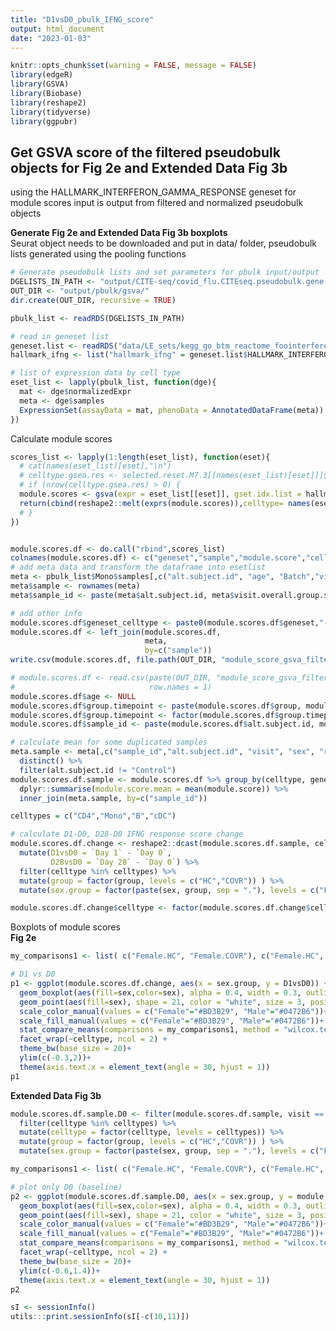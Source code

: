 ```yaml
---
title: "D1vsD0_pbulk_IFNG_score"
output: html_document
date: "2023-01-03"
---
```


```r
knitr::opts_chunk$set(warning = FALSE, message = FALSE) 
library(edgeR)
library(GSVA)
library(Biobase)
library(reshape2)
library(tidyverse)
library(ggpubr)
```

## Get GSVA score of the filtered pseudobulk objects for Fig 2e and Extended Data Fig 3b
using the HALLMARK_INTERFERON_GAMMA_RESPONSE geneset for module scores
input is output from filtered and normalized pseudobulk objects  

**Generate Fig 2e and Extended Data Fig 3b boxplots**  
Seurat object needs to be downloaded and put in data/ folder, pseudobulk lists generated using the pooling functions  

```r
# Generate pseudobulk lists and set parameters for pbulk input/output
DGELISTS_IN_PATH <- "output/CITE-seq/covid_flu.CITEseq.pseudobulk.gene.expr.filtered.RDS"
OUT_DIR <- "output/pbulk/gsva/"
dir.create(OUT_DIR, recursive = TRUE)

pbulk_list <- readRDS(DGELISTS_IN_PATH)

# read in geneset list
geneset.list <- readRDS("data/LE_sets/kegg_go_btm_reactome_foointerferon.rds")
hallmark_ifng <- list("hallmark_ifng" = geneset.list$HALLMARK_INTERFERON_GAMMA_RESPONSE)

# list of expression data by cell type
eset_list <- lapply(pbulk_list, function(dge){
  mat <- dge$normalizedExpr
  meta <- dge$samples
  ExpressionSet(assayData = mat, phenoData = AnnotatedDataFrame(meta))
})
```
  
Calculate module scores
```r
scores_list <- lapply(1:length(eset_list), function(eset){
  # cat(names(eset_list)[eset],"\n")
  # celltype.gsea.res <- selected.reset.M7.3[[names(eset_list)[eset]]]$CITEseq.baseline.LE.Union.genesets
  # if (nrow(celltype.gsea.res) > 0) {
  module.scores <- gsva(expr = eset_list[[eset]], gset.idx.list = hallmark_ifng, method = "gsva", parallel.sz = 16, min.sz = 5, verbose = FALSE)
  return(cbind(reshape2::melt(exprs(module.scores)),celltype= names(eset_list)[eset]))
  # }
})


module.scores.df <- do.call("rbind",scores_list)
colnames(module.scores.df) <- c("geneset","sample","module.score","celltype")
# add meta data and transform the dataframe into esetlist
meta <- pbulk_list$Mono$samples[,c("alt.subject.id", "age", "Batch","visit","sex","race","group","flu.vax.count.10yr","vaccine.side.effects","long.covid.symptoms", "visit.overall.group.sex")] 
meta$sample <- rownames(meta)
meta$sample_id <- paste(meta$alt.subject.id, meta$visit.overall.group.sex, sep = ".")

# add other info
module.scores.df$geneset_celltype <- paste0(module.scores.df$geneset,"--",module.scores.df$celltype)
module.scores.df <- left_join(module.scores.df, 
                              meta,
                              by=c("sample"))
write.csv(module.scores.df, file.path(OUT_DIR, "module_score_gsva_filtered_samples_genes_df.hallmarkIFNg.all.csv"))

# module.scores.df <- read.csv(paste(OUT_DIR, "module_score_gsva_filtered_samples_genes_df.hallmarkIFNg.all.csv", sep = "/"), 
#                              row.names = 1)
module.scores.df$age <- NULL
module.scores.df$group.timepoint <- paste(module.scores.df$group, module.scores.df$visit, sep = ".")
module.scores.df$group.timepoint <- factor(module.scores.df$group.timepoint, levels = c("HC.Day 0","HC.Day 1","HC.Day 28","COVR.Day 0","COVR.Day 1","COVR.Day 28"))
module.scores.df$sample_id <- paste(module.scores.df$alt.subject.id, module.scores.df$visit.overall.group.sex, sep = ".")

# calculate mean for some duplicated samples
meta.sample <- meta[,c("sample_id","alt.subject.id", "visit", "sex", "race", "group", "flu.vax.count.10yr", "vaccine.side.effects", "long.covid.symptoms", "visit.overall.group.sex")] %>%
  distinct() %>%
  filter(alt.subject.id != "Control")
module.scores.df.sample <- module.scores.df %>% group_by(celltype, geneset, sample_id) %>%
  dplyr::summarise(module.score.mean = mean(module.score)) %>%
  inner_join(meta.sample, by=c("sample_id"))

celltypes = c("CD4","Mono","B","cDC")

# calculate D1-D0, D28-D0 IFNG response score change
module.scores.df.change <- reshape2::dcast(module.scores.df.sample, celltype+geneset+alt.subject.id+sex+race+group+flu.vax.count.10yr+vaccine.side.effects+long.covid.symptoms ~ visit, value.var = "module.score.mean", fun.aggregate = mean) %>%
  mutate(D1vsD0 = `Day 1` - `Day 0`,
         D28vsD0 = `Day 28` - `Day 0`) %>%
  filter(celltype %in% celltypes) %>%
  mutate(group = factor(group, levels = c("HC","COVR")) ) %>%
  mutate(sex.group = factor(paste(sex, group, sep = "."), levels = c("Female.HC","Female.COVR","Male.HC","Male.COVR")))

module.scores.df.change$celltype <- factor(module.scores.df.change$celltype, levels = celltypes)
```
  
  
Boxplots of module scores  
**Fig 2e**  
```r
my_comparisons1 <- list( c("Female.HC", "Female.COVR"), c("Female.HC", "Male.HC"), c("Female.COVR","Male.COVR"), c("Male.HC", "Male.COVR"))

# D1 vs D0
p1 <- ggplot(module.scores.df.change, aes(x = sex.group, y = D1vsD0)) +
  geom_boxplot(aes(fill=sex,color=sex), alpha = 0.4, width = 0.3, outlier.shape = NA)+
  geom_point(aes(fill=sex), shape = 21, color = "white", size = 3, position = position_jitterdodge(dodge.width = 0.9, jitter.width = 0.2)) +
  scale_color_manual(values = c("Female"="#BD3B29", "Male"="#0472B6"))+
  scale_fill_manual(values = c("Female"="#BD3B29", "Male"="#0472B6"))+
  stat_compare_means(comparisons = my_comparisons1, method = "wilcox.test", size = 5, label.y = c(1,1.25,1.5,1.75))+
  facet_wrap(~celltype, ncol = 2) +
  theme_bw(base_size = 20)+
  ylim(c(-0.3,2))+
  theme(axis.text.x = element_text(angle = 30, hjust = 1))
p1
```


**Extended Data Fig 3b**  
```r
module.scores.df.sample.D0 <- filter(module.scores.df.sample, visit == "Day 0") %>%
  filter(celltype %in% celltypes) %>%
  mutate(celltype = factor(celltype, levels = celltypes)) %>%
  mutate(group = factor(group, levels = c("HC","COVR")) ) %>%
  mutate(sex.group = factor(paste(sex, group, sep = "."), levels = c("Female.HC","Female.COVR","Male.HC","Male.COVR")))

my_comparisons1 <- list( c("Female.HC", "Female.COVR"), c("Female.HC", "Male.HC"), c("Female.COVR","Male.COVR"), c("Male.HC", "Male.COVR"))

# plot only D0 (baseline)
p2 <- ggplot(module.scores.df.sample.D0, aes(x = sex.group, y = module.score.mean)) +
  geom_boxplot(aes(fill=sex,color=sex), alpha = 0.4, width = 0.3, outlier.shape = NA)+
  geom_point(aes(fill=sex), shape = 21, color = "white", size = 3, position = position_jitterdodge(dodge.width = 0.9, jitter.width = 0.2)) +
  scale_color_manual(values = c("Female"="#BD3B29", "Male"="#0472B6"))+
  scale_fill_manual(values = c("Female"="#BD3B29", "Male"="#0472B6"))+
  stat_compare_means(comparisons = my_comparisons1, method = "wilcox.test", size = 5, label.y = c(0.5,0.75,1,1.25))+
  facet_wrap(~celltype, ncol = 2) +
  theme_bw(base_size = 20)+
  ylim(c(-0.6,1.4))+
  theme(axis.text.x = element_text(angle = 30, hjust = 1))
p2
```




```r
sI <- sessionInfo()
utils:::print.sessionInfo(sI[-c(10,11)])
```



